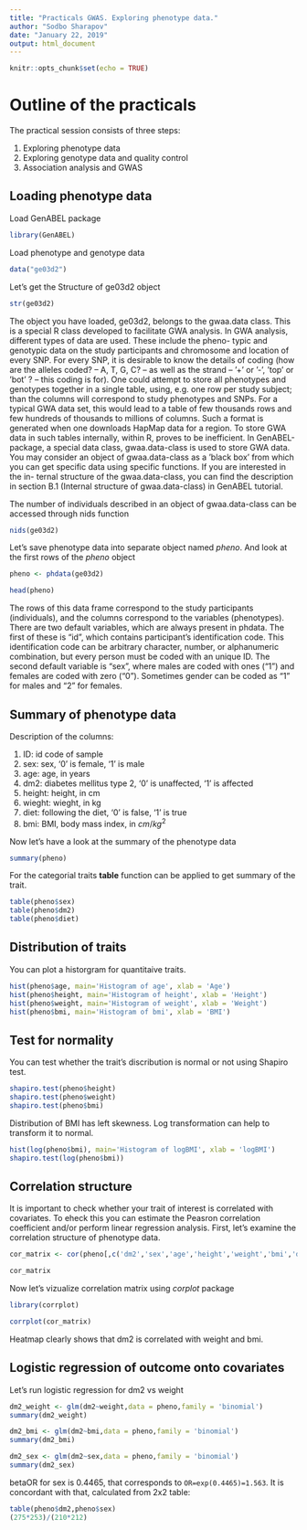 ```yaml
---
title: "Practicals GWAS. Exploring phenotype data."
author: "Sodbo Sharapov"
date: "January 22, 2019"
output: html_document
---
```


```r
knitr::opts_chunk$set(echo = TRUE)
```

# Outline of the practicals

The practical session consists of three steps:

 1. Exploring phenotype data
 2. Exploring genotype data and quality control
 4. Association analysis and GWAS

## Loading phenotype data

Load GenABEL package
 
```r
library(GenABEL)
```

Load phenotype and genotype data

```r

data("ge03d2")


```

Let's get the Structure of ge03d2 object

```r
str(ge03d2)
```

The object you have loaded, ge03d2, belongs to the gwaa.data class. This is a
special R class developed to facilitate GWA analysis.
In GWA analysis, different types of data are used. These include the pheno-
typic and genotypic data on the study participants and chromosome and location
of every SNP. For every SNP, it is desirable to know the details of coding (how
are the alleles coded? – A, T, G, C? – as well as the strand – ’+’ or ’-’, ’top’ or
’bot’ ? – this coding is for).
One could attempt to store all phenotypes and genotypes together in a single
table, using, e.g. one row per study subject; than the columns will correspond
to study phenotypes and SNPs. For a typical GWA data set, this would lead
to a table of few thousands rows and few hundreds of thousands to millions of
columns. Such a format is generated when one downloads HapMap data for a
region. To store GWA data in such tables internally, within R, proves to be
inefficient. In GenABEL-package, a special data class, gwaa.data-class is used
to store GWA data.
You may consider an object of gwaa.data-class as a ’black box’ from which
you can get specific data using specific functions. If you are interested in the in-
ternal structure of the gwaa.data-class, you can find the description in section
B.1 (Internal structure of gwaa.data-class) in GenABEL tutorial.

The number of individuals described in an object of gwaa.data-class can
be accessed through nids function

```r
nids(ge03d2)
```

Let's save phenotype data into separate object named *pheno*.
And look at the first rows of the *pheno* object

```r

pheno <- phdata(ge03d2)

head(pheno)
```
The rows of this data frame correspond to the study participants (individuals), and the columns
correspond to the variables (phenotypes). There are two default variables, which are always
present in phdata. The first of these is “id”, which contains participant's
identification code. This identification code can be arbitrary character, number,
or alphanumeric combination, but every person must be coded with an unique
ID. The second default variable is “sex”, where males are coded with ones (“1”)
and females are coded with zero (“0”). Sometimes gender can be coded as "1" for males and "2" for females.

## Summary of phenotype data

Description of the columns:

  1. ID: id code of sample 
  2. sex: sex, '0' is female, '1' is male
  3. age: age, in years
  4. dm2: diabetes mellitus type 2, '0' is unaffected, '1' is affected
  5. height: height, in cm
  6. wieght: wieght, in kg
  7. diet: following the diet, '0' is false, '1' is true
  8. bmi: BMI, body mass index, in $cm/kg^2$

Now let's have a look at the summary of the phenotype data

```r
summary(pheno)
```

For the categorial traits **table** function can be applied to get summary of the trait.

```r
table(pheno$sex)
table(pheno$dm2)
table(pheno$diet)
```

## Distribution of traits

You can plot a historgram for quantitaive traits.

```r
hist(pheno$age, main='Histogram of age', xlab = 'Age')
hist(pheno$height, main='Histogram of height', xlab = 'Height')
hist(pheno$weight, main='Histogram of weight', xlab = 'Weight')
hist(pheno$bmi, main='Histogram of bmi', xlab = 'BMI')
```

## Test for normality

You can test whether the trait's discribution is normal or not using Shapiro test.

```r
shapiro.test(pheno$height)
shapiro.test(pheno$weight)
shapiro.test(pheno$bmi)
```

Distribution of BMI has left skewness. Log transformation can help to transform it to normal.

```r
hist(log(pheno$bmi), main='Histogram of logBMI', xlab = 'logBMI')
shapiro.test(log(pheno$bmi))
```



## Correlation structure

It is important to check whether your trait of interest is correlated with covariates.
To eheck this you can estimate the Peasron correlation coefficient and/or perform linear regression analysis.
First, let's examine the correlation structure of phenotype data.

```r
cor_matrix <- cor(pheno[,c('dm2','sex','age','height','weight','bmi','diet')], use='complete.obs')

cor_matrix
```
Now let's vizualize correlation matrix using *corplot* package

```r
library(corrplot)

corrplot(cor_matrix)
```

Heatmap clearly shows that dm2 is correlated with weight and bmi.

## Logistic regression of outcome onto covariates

Let's run logistic regression for dm2 vs weight

```r
dm2_weight <- glm(dm2~weight,data = pheno,family = 'binomial')
summary(dm2_weight)
```


```r
dm2_bmi <- glm(dm2~bmi,data = pheno,family = 'binomial')
summary(dm2_bmi)
```

```r
dm2_sex <- glm(dm2~sex,data = pheno,family = 'binomial')
summary(dm2_sex)
```

betaOR for sex is 0.4465, that corresponds to `OR=exp(0.4465)=1.563`. It is concordant with that, calculated from 2x2 table:
```r
table(pheno$dm2,pheno$sex)
(275*253)/(210*212)
```
